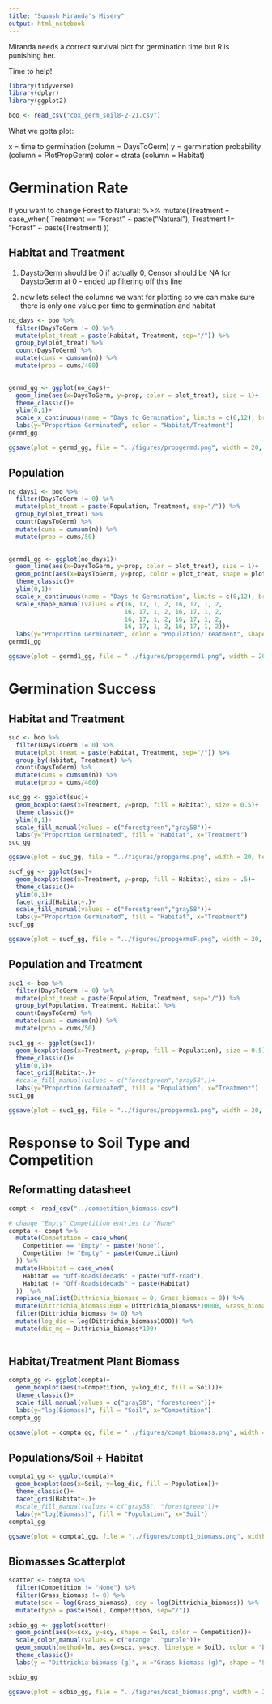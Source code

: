 ---
title: "Squash Miranda's Misery"
output: html_notebook
---


Miranda needs a correct survival plot for germination time but R is punishing her. 

Time to help!


```{r}
library(tidyverse)
library(dplyr)
library(ggplot2)
```

```{r}
boo <- read_csv("cox_germ_soil8-2-21.csv")
```

What we gotta plot: 

x = time to germination (column = DaysToGerm)
y = germination probability (column = PlotPropGerm)
color = strata (column = Habitat)


# Germination Rate

If you want to change Forest to Natural: 
 %>% 
 mutate(Treatment = case_when(
    Treatment == "Forest" ~ paste("Natural"),
    Treatment != "Forest" ~ paste(Treatment)
  ))


## Habitat and Treatment

1. DaystoGerm should be 0 if actually 0, Censor should be NA for DaystoGerm at 0 - ended up filtering off this line


2. now lets select the columns we want for plotting so we can make sure there is only one value per time to germination and habitat

```{r}

no_days <- boo %>% 
  filter(DaysToGerm != 0) %>% 
  mutate(plot_treat = paste(Habitat, Treatment, sep="/")) %>% 
  group_by(plot_treat) %>% 
  count(DaysToGerm) %>% 
  mutate(cums = cumsum(n)) %>% 
  mutate(prop = cums/400) 
  

germd_gg <- ggplot(no_days)+
  geom_line(aes(x=DaysToGerm, y=prop, color = plot_treat), size = 1)+
  theme_classic()+
  ylim(0,1)+
  scale_x_continuous(name = "Days to Germination", limits = c(0,12), breaks = seq(0,12,1))+
  labs(y="Proportion Germinated", color = "Habitat/Treatment")
germd_gg

ggsave(plot = germd_gg, file = "../figures/propgermd.png", width = 20, height = 25, units = "cm", dpi = 800)
```


## Population

```{r}
no_days1 <- boo %>% 
  filter(DaysToGerm != 0) %>% 
  mutate(plot_treat = paste(Population, Treatment, sep="/")) %>% 
  group_by(plot_treat) %>% 
  count(DaysToGerm) %>% 
  mutate(cums = cumsum(n)) %>% 
  mutate(prop = cums/50) 
  

germd1_gg <- ggplot(no_days1)+
  geom_line(aes(x=DaysToGerm, y=prop, color = plot_treat), size = 1)+
  geom_point(aes(x=DaysToGerm, y=prop, color = plot_treat, shape = plot_treat), size = 5)+
  theme_classic()+
  ylim(0,1)+
  scale_x_continuous(name = "Days to Germination", limits = c(0,12), breaks = seq(0,12,1))+
  scale_shape_manual(values = c(16, 17, 1, 2, 16, 17, 1, 2,
                                16, 17, 1, 2, 16, 17, 1, 2,
                                16, 17, 1, 2, 16, 17, 1, 2,
                                16, 17, 1, 2, 16, 17, 1, 2))+
  labs(y="Proportion Germinated", color = "Population/Treatment", shape = "Population/Treatment")
germd1_gg

ggsave(plot = germd1_gg, file = "../figures/propgermd1.png", width = 20, height = 25, units = "cm", dpi = 800)
```


# Germination Success


## Habitat and Treatment

```{r}

suc <- boo %>% 
  filter(DaysToGerm != 0) %>% 
  mutate(plot_treat = paste(Habitat, Treatment, sep="/")) %>% 
  group_by(Habitat, Treatment) %>% 
  count(DaysToGerm) %>% 
  mutate(cums = cumsum(n)) %>% 
  mutate(prop = cums/400) 

suc_gg <- ggplot(suc)+
  geom_boxplot(aes(x=Treatment, y=prop, fill = Habitat), size = 0.5)+
  theme_classic()+
  ylim(0,1)+
  scale_fill_manual(values = c("forestgreen","gray58"))+
  labs(y="Proportion Germinated", fill = "Habitat", x="Treatment")
suc_gg

ggsave(plot = suc_gg, file = "../figures/propgerms.png", width = 20, height = 25, units = "cm", dpi = 800)

sucf_gg <- ggplot(suc)+
  geom_boxplot(aes(x=Treatment, y=prop, fill = Habitat), size = .5)+
  theme_classic()+
  ylim(0,1)+
  facet_grid(Habitat~.)+
  scale_fill_manual(values = c("forestgreen","gray58"))+
  labs(y="Proportion Germinated", fill = "Habitat", x="Treatment")
sucf_gg

ggsave(plot = sucf_gg, file = "../figures/propgermsF.png", width = 20, height = 25, units = "cm", dpi = 800)
```

## Population and Treatment

```{r}
suc1 <- boo %>% 
  filter(DaysToGerm != 0) %>% 
  mutate(plot_treat = paste(Population, Treatment, sep="/")) %>% 
  group_by(Population, Treatment, Habitat) %>% 
  count(DaysToGerm) %>% 
  mutate(cums = cumsum(n)) %>% 
  mutate(prop = cums/50) 

suc1_gg <- ggplot(suc1)+
  geom_boxplot(aes(x=Treatment, y=prop, fill = Population), size = 0.5)+
  theme_classic()+
  ylim(0,1)+
  facet_grid(Habitat~.)+
  #scale_fill_manual(values = c("forestgreen","gray58"))+
  labs(y="Proportion Germinated", fill = "Population", x="Treatment")
suc1_gg

ggsave(plot = suc1_gg, file = "../figures/propgerms1.png", width = 20, height = 25, units = "cm", dpi = 800)
```


# Response to Soil Type and Competition


## Reformatting datasheet

```{r}
compt <- read_csv("../competition_biomass.csv")

# change "Empty" Competition entries to "None"
compta <- compt %>% 
  mutate(Competition = case_when(
    Competition == "Empty" ~ paste("None"),
    Competition != "Empty" ~ paste(Competition)
  )) %>% 
  mutate(Habitat = case_when(
    Habitat == "Off-Roadsideoads" ~ paste("Off-road"),
    Habitat != "Off-Roadsideoads" ~ paste(Habitat)
  ))  %>% 
  replace_na(list(Dittrichia_biomass = 0, Grass_biomass = 0)) %>% 
  mutate(Dittrichia_biomass1000 = Dittrichia_biomass*10000, Grass_biomass1000 = Grass_biomass*10000) %>% 
  filter(Dittrichia_biomass != 0) %>% 
  mutate(log_dic = log(Dittrichia_biomass1000)) %>% 
  mutate(dic_mg = Dittrichia_biomass*100)
  

```


## Habitat/Treatment Plant Biomass

```{r}

compta_gg <- ggplot(compta)+
  geom_boxplot(aes(x=Competition, y=log_dic, fill = Soil))+
  theme_classic()+
  scale_fill_manual(values = c("gray58", "forestgreen"))+
  labs(y="log(Biomass)", fill = "Soil", x="Competition")
compta_gg

ggsave(plot = compta_gg, file = "../figures/compt_biomass.png", width = 20, height = 25, units = "cm", dpi = 800)
```

## Populations/Soil + Habitat

```{r}
compta1_gg <- ggplot(compta)+
  geom_boxplot(aes(x=Soil, y=log_dic, fill = Population))+
  theme_classic()+
  facet_grid(Habitat~.)+
  #scale_fill_manual(values = c("gray58", "forestgreen"))+
  labs(y="log(Biomass)", fill = "Population", x="Soil")
compta1_gg

ggsave(plot = compta1_gg, file = "../figures/compt1_biomass.png", width = 20, height = 25, units = "cm", dpi = 800)
```


## Biomasses Scatterplot


```{r}
scatter <- compta %>% 
  filter(Competition != "None") %>%
  filter(Grass_biomass != 0) %>% 
  mutate(scx = log(Grass_biomass), scy = log(Dittrichia_biomass)) %>% 
  mutate(type = paste(Soil, Competition, sep="/"))

scbio_gg <- ggplot(scatter)+
  geom_point(aes(x=scx, y=scy, shape = Soil, color = Competition))+
  scale_color_manual(values = c("orange", "purple"))+
  geom_smooth(method=lm, aes(x=scx, y=scy, linetype = Soil), color = "black")+
  theme_classic()+
  labs(y = "Dittrichia biomass (g)", x ="Grass biomass (g)", shape = "Soil", color = "Competition")

scbio_gg

ggsave(plot = scbio_gg, file = "../figures/scat_biomass.png", width = 20, height = 25, units = "cm", dpi = 800)
```





